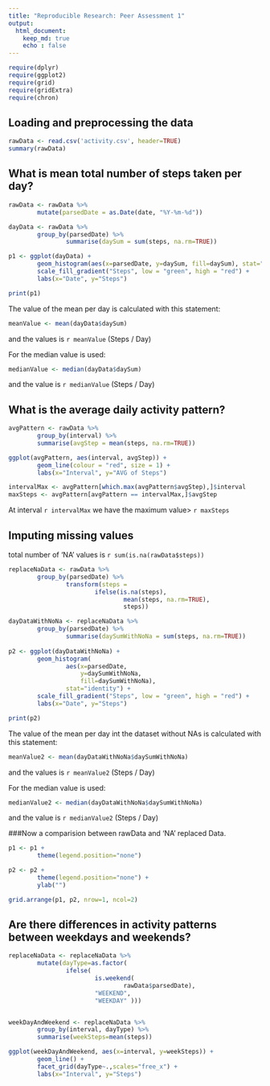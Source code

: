 ```yaml
---
title: "Reproducible Research: Peer Assessment 1"
output: 
  html_document:
    keep_md: true
    echo : false
---
```


```r
require(dplyr)
require(ggplot2)
require(grid)
require(gridExtra)
require(chron)
```

## Loading and preprocessing the data

```r

rawData <- read.csv('activity.csv', header=TRUE)
summary(rawData)

```

## What is mean total number of steps taken per day?

```r

rawData <- rawData %>%
        mutate(parsedDate = as.Date(date, "%Y-%m-%d"))

dayData <- rawData %>%
        group_by(parsedDate) %>%
                summarise(daySum = sum(steps, na.rm=TRUE))

```

```r
          
p1 <- ggplot(dayData) +
        geom_histogram(aes(x=parsedDate, y=daySum, fill=daySum), stat="identity") +
        scale_fill_gradient("Steps", low = "green", high = "red") +
        labs(x="Date", y="Steps")

print(p1)

```

The value of the mean per day is calculated with this statement:

```r
meanValue <- mean(dayData$daySum) 
``` 

and the values is `r meanValue ` (Steps / Day) 

For the median value is used:

```r
medianValue <- median(dayData$daySum)
```

and the value is `r medianValue ` (Steps / Day) 

## What is the average daily activity pattern?

```r

avgPattern <- rawData %>%
        group_by(interval) %>%
        summarise(avgStep = mean(steps, na.rm=TRUE))

ggplot(avgPattern, aes(interval, avgStep)) +
        geom_line(colour = "red", size = 1) +
        labs(x="Interval", y="AVG of Steps")

```

```r

intervalMax <- avgPattern[which.max(avgPattern$avgStep),]$interval
maxSteps <- avgPattern[avgPattern == intervalMax,]$avgStep

```

At interval `r intervalMax  ` we have the maximum value> `r maxSteps `

## Imputing missing values

total number of 'NA' values is `r sum(is.na(rawData$steps))  `

```r

replaceNaData <- rawData %>%
        group_by(parsedDate) %>%
                transform(steps = 
                        ifelse(is.na(steps), 
                                mean(steps, na.rm=TRUE), 
                                steps))

dayDataWithNoNa <- replaceNaData %>%
        group_by(parsedDate) %>%
                summarise(daySumWithNoNa = sum(steps, na.rm=TRUE))
                 
p2 <- ggplot(dayDataWithNoNa) +
        geom_histogram(
                aes(x=parsedDate, 
                    y=daySumWithNoNa, 
                    fill=daySumWithNoNa),
                stat="identity") +
        scale_fill_gradient("Steps", low = "green", high = "red") +
        labs(x="Date", y="Steps")

print(p2)

```

The value of the mean per day int the dataset without NAs is calculated with this statement:

```r
meanValue2 <- mean(dayDataWithNoNa$daySumWithNoNa) 
``` 

and the values is `r meanValue2 ` (Steps / Day) 

For the median value is used:

```r
medianValue2 <- median(dayDataWithNoNa$daySumWithNoNa)
```

and the value is `r medianValue2 ` (Steps / Day) 

###Now a comparision between rawData and 'NA' replaced Data.

```r

p1 <- p1 +
        theme(legend.position="none") 

p2 <- p2 +
        theme(legend.position="none") +
        ylab("")

grid.arrange(p1, p2, nrow=1, ncol=2)

```

## Are there differences in activity patterns between weekdays and weekends?

```r

replaceNaData <- replaceNaData %>% 
        mutate(dayType=as.factor(
                ifelse(
                        is.weekend(
                                rawData$parsedDate), 
                        "WEEKEND", 
                        "WEEKDAY" )))


weekDayAndWeekend <- replaceNaData %>%
        group_by(interval, dayType) %>%
        summarise(weekSteps=mean(steps))

ggplot(weekDayAndWeekend, aes(x=interval, y=weekSteps)) +
        geom_line() +
        facet_grid(dayType~.,scales="free_x") +
        labs(x="Interval", y="Steps")

```
